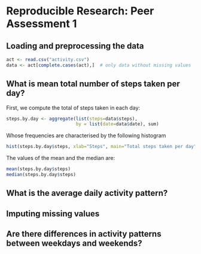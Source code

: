 # Reproducible Research: Peer Assessment 1


## Loading and preprocessing the data

```r
act <- read.csv("activity.csv")
data <- act[complete.cases(act),]  # only data without missing values
```


## What is mean total number of steps taken per day?

First, we compute the total of steps taken in each day:
```r
steps.by.day <- aggregate(list(steps=data$steps),
                          by = list(date=data$date), sum)
```

Whose frequencies are characterised by the following histogram
```r
hist(steps.by.day$steps, xlab="Steps", main="Total steps taken per day")
```

The values of the mean and the median are:
```r
mean(steps.by.day$steps)
median(steps.by.day$steps)
```

## What is the average daily activity pattern?



## Imputing missing values



## Are there differences in activity patterns between weekdays and weekends?
